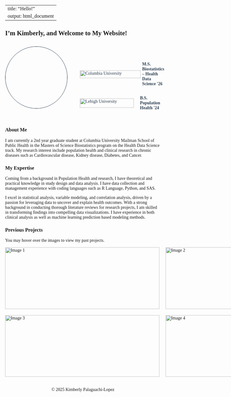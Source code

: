 
---
title: "Hello!"
output: html_document
---

<style>
body {
    font-family: 'Georgia', serif;
}

h1, h2, h3 {
    font-family: 'Georgia', serif;
}
</style>




## I'm Kimberly, and Welcome to My Website!



```{=html}
<div style="display: flex; align-items: flex-start; gap: 30px; margin-top: 30px;">

  <img src="images/IMG_5708.jpeg" style="width:200px; height:200px; border-radius:50%; object-fit:cover; border: 1px solid #2C3E50;">

  
  <div class="education-details" style="font-family: Georgia, serif; padding-top: 50px;">

   
    <div class="edu-item" style="display: flex; align-items: center; margin-bottom: 30px; color: #2C3E50;">
      <i class="fa-solid fa-graduation-cap fa-lg" style="margin-right: 10px;"></i>
      <img src="images/CU_logo.png" alt="Columbia University" style="width: 197px; height: 25px; margin-right: 5px;">
      <div>
        <strong>M.S. Biostatistics – Health Data Science '26</strong><br>
      </div>
    </div>

    <div class="edu-item" style="display: flex; align-items: center; margin-bottom: 30px; color: #2C3E50;">
      <i class="fa-solid fa-graduation-cap fa-lg" style="margin-right: 10px;"></i>
      <img src="images/lehigh_logo.png" alt="Lehigh University" style="width: 175px; height: 30px; margin-right: 20px;">
      <div>
        <strong>  B.S. Population Health '24</strong><br>
      </div>
    </div>

  </div>
</div>

```
### About Me

I am currently a 2nd year graduate student at Columbia University Mailman School of Public Health in the Masters of Science Biostatistics program on the Health Data Science track. My research interest include population health and clinical research in chronic diseases such as Cardiovascular disease, Kidney disease, Diabetes, and Cancer. 

### My Expertise

Coming from a background in Population Health and research, I have theoretical and practical knowledge in study design and data analysis. I have data collection and management experience with coding languages such as R Language, Python, and SAS. 

I excel in statistical analysis, variable modeling, and correlation analysis, driven by a passion for leveraging data to uncover and explain health outcomes. With a strong background in conducting thorough literature reviews for research projects, I am skilled in transforming findings into compelling data visualizations. I have experience in both clinical analysis as well as machine learning prediction based modeling methods. 

### Previous Projects 

You may hover over the images to view my past projects. 
```{=html}
<style>

#image-grid .grid-container {
  display: grid;
  grid-template-columns: repeat(2, 1fr);  
  gap: 20px;  
  justify-items: center;
  align-items: center;
}


#image-grid .container {
  position: relative;
  width: 500px;  
  height: 200px; 
}

#image-grid .image {
  display: block;
  width: 100%;
  height: 100%;
  object-fit: cover;  
  transition: filter 0.5s ease;  
}


#image-grid .container:hover .image {
  filter: blur(1px);  
}


#image-grid .overlay {
  position: absolute;
  top: 0;
  bottom: 0;
  left: 0;
  right: 0;
  opacity: 0;  
  transition: 0.5s ease; /* opacity */
}


#image-grid .container:hover .overlay {
  opacity: 1;  /*  overlay when hovering */
}

#image-grid .text {
  color: white;
  font-size: 20px;
  position: absolute;
  top: 50%;
  left: 50%;
  transform: translate(-50%, -50%);
  text-align: center;
}

#image-grid .text a {
  color: white; 
  text-decoration: none; 
}

#image-grid .text a:hover {
  text-decoration: underline; 
}
</style>



<div id="image-grid">
  <div class="grid-container">
    <div class="container">
      <img src="images/photo1.jpg" alt="Image 1" class="image">
      <div class="overlay">
        <div class="text"><a href="projects.html">Breast Cancer Survival Modeling</a></div>
      </div>
    </div>
    <div class="container">
      <img src="images/photo2.jpg" alt="Image 2" class="image">
      <div class="overlay">
        <div class="text"><a href="asthma_project.html">Asthma Prevalence and Temperature</a></div>
      </div>
    </div>
    <div class="container">
      <img src="images/photo3.jpg" alt="Image 3" class="image">
      <div class="overlay">
        <div class="text"><a href="ewaste.html">E-waste and Health Outcomes in Latin America</a></div>
      </div>
    </div>
    <div class="container">
      <img src="images/photo4.jpg" alt="Image 4" class="image">
      <div class="overlay">
        <div class="text"><a href="cap.html">Health Disparities Among Older Adults Living with a Disability in NYC</a></div>
      </div>
    </div>
  </div>
</div>

```



```{=html}
<head>
    <meta charset="UTF-8">
    <meta name="viewport" content="width=device-width, initial-scale=1.0">
    <title>My Portfolio</title>
    <link rel="stylesheet" href="https://cdnjs.cloudflare.com/ajax/libs/font-awesome/6.0.0-beta3/css/all.min.css">
    <style>
        footer {
            text-align: center;
            padding: 20px;
            background-color: transparent;
        }
    </style>
</head>
<body>

<footer>
    <p>© 2025 Kimberly Palaguachi-Lopez</p>
</footer>

</body>
</html>

```





